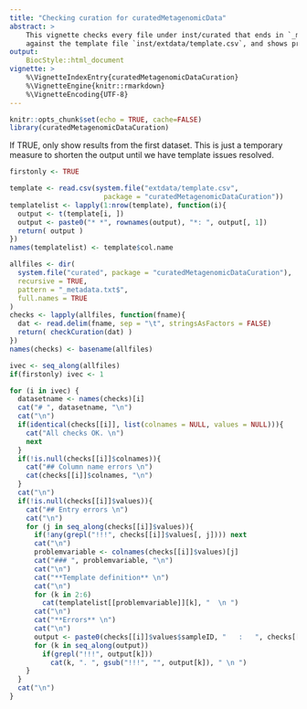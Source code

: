 ```yaml
---
title: "Checking curation for curatedMetagenomicData"
abstract: >
    This vignette checks every file under inst/curated that ends in `_metadata.txt`
    against the template file `inst/extdata/template.csv`, and shows problems found.
output:
    BiocStyle::html_document
vignette: >
    %\VignetteIndexEntry{curatedMetagenomicDataCuration}
    %\VignetteEngine{knitr::rmarkdown}
    %\VignetteEncoding{UTF-8}
---
```


```r
knitr::opts_chunk$set(echo = TRUE, cache=FALSE)
library(curatedMetagenomicDataCuration)
```

If TRUE, only show results from the first dataset. This is just a temporary measure to shorten the output until we have template issues resolved.
```r
firstonly <- TRUE
```

```r
template <- read.csv(system.file("extdata/template.csv",
                       package = "curatedMetagenomicDataCuration"))
templatelist <- lapply(1:nrow(template), function(i){
  output <- t(template[i, ])
  output <- paste0("* *", rownames(output), "*: ", output[, 1])
  return( output )
})
names(templatelist) <- template$col.name
```

```r
allfiles <- dir(
  system.file("curated", package = "curatedMetagenomicDataCuration"),
  recursive = TRUE,
  pattern = "_metadata.txt$",
  full.names = TRUE
)
checks <- lapply(allfiles, function(fname){
  dat <- read.delim(fname, sep = "\t", stringsAsFactors = FALSE)
  return( checkCuration(dat) )
})
names(checks) <- basename(allfiles)
```

```r
ivec <- seq_along(allfiles)
if(firstonly) ivec <- 1

for (i in ivec) {
  datasetname <- names(checks)[i]
  cat("# ", datasetname, "\n")
  cat("\n")
  if(identical(checks[[i]], list(colnames = NULL, values = NULL))){
    cat("All checks OK. \n")
    next
  }
  if(!is.null(checks[[i]]$colnames)){
    cat("## Column name errors \n")
    cat(checks[[i]]$colnames, "\n")
  }
  cat("\n")
  if(!is.null(checks[[i]]$values)){
    cat("## Entry errors \n")
    cat("\n")
    for (j in seq_along(checks[[i]]$values)){
      if(!any(grepl("!!!", checks[[i]]$values[, j]))) next
      cat("\n")
      problemvariable <- colnames(checks[[i]]$values)[j]
      cat("### ", problemvariable, "\n")
      cat("\n")
      cat("**Template definition** \n")
      cat("\n")
      for (k in 2:6)
        cat(templatelist[[problemvariable]][k], "  \n ")
      cat("\n")
      cat("**Errors** \n")
      cat("\n")
      output <- paste0(checks[[i]]$values$sampleID, "   :   ", checks[[i]]$values[, j])
      for (k in seq_along(output))
        if(grepl("!!!", output[k]))
          cat(k, ". ", gsub("!!!", "", output[k]), " \n ")
    }
  }
  cat("\n")
}
```
